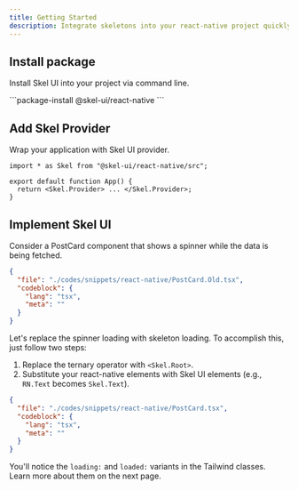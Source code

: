 ```yaml
---
title: Getting Started
description: Integrate skeletons into your react-native project quickly and easily using Skel UI in minutes.
---
```



## Install package
Install Skel UI into your project via command line.

<div className="[&_button]:capitalize 1st:[&_button]:uppercase 2nd:[&_button]:uppercase">
```package-install
@skel-ui/react-native
```
</div>

## Add Skel Provider
Wrap your application with Skel UI provider.
```tsx
import * as Skel from "@skel-ui/react-native/src";

export default function App() {
  return <Skel.Provider> ... </Skel.Provider>;
}
```

## Implement Skel UI
Consider a PostCard component that shows a spinner while the data is being fetched.

<Portal>
  <PostCardOld />
</Portal>

```json doc-gen:file
{
  "file": "./codes/snippets/react-native/PostCard.Old.tsx",
  "codeblock": {
    "lang": "tsx",
    "meta": ""
  }
}
```

Let's replace the spinner loading with skeleton loading. To accomplish this, just follow two steps:

1. Replace the ternary operator with `<Skel.Root>`.
2. Substitute your react-native elements with Skel UI elements (e.g., `RN.Text` becomes `Skel.Text`).

<Portal>
  <PostCard />
</Portal>

```json doc-gen:file
{
  "file": "./codes/snippets/react-native/PostCard.tsx",
  "codeblock": {
    "lang": "tsx",
    "meta": ""
  }
}
```

You'll notice the `loading:` and `loaded:` variants in the Tailwind classes. Learn more about them on the next page.
